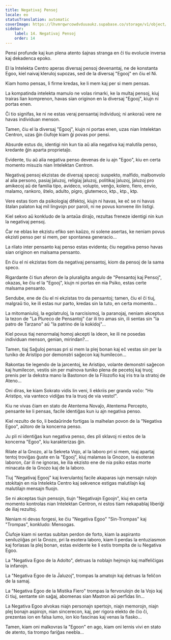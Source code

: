 ```yaml
---
title: Negativaj Pensoj
locale: eo
statusTranslation: automatic
coverImage: https://lhvmrqwrcowdvduuaukz.supabase.co/storage/v1/object/public/strapi-uploads/small_cover-tratado-de-psicologia-revolucionaria.webp-5e15e1cec4e0ebebcde5d7fc7565d8fd.webp
sidebar:
    label: 14. Negativaj Pensoj
    order: 14
---
```

Pensi profunde kaj kun plena atento ŝajnas stranga en ĉi tiu evolucie inversa kaj dekadenca epoko.

El la Intelekta Centro aperas diversaj pensoj devenantaj, ne de konstanta Egoo, kiel naivaj kleruloj supozas, sed de la diversaj "Egooj" en ĉiu el Ni.

Kiam homo pensas, li firme kredas, ke li mem kaj per si mem pensas.

La kompatinda intelekta mamulo ne volas rimarki, ke la multaj pensoj, kiuj trairas lian komprenon, havas sian originon en la diversaj "Egooj", kiujn ni portas enen.

Ĉi tio signifas, ke ni ne estas veraj pensantaj individuoj; ni ankoraŭ vere ne havas individuan menson.

Tamen, ĉiu el la diversaj "Egooj", kiujn ni portas enen, uzas nian Intelektan Centron, uzas ĝin ĉiufoje kiam ĝi povas por pensi.

Absurde estus do, identigi nin kun tia aŭ alia negativa kaj malutila penso, kredante ĝin aparta proprietaĵo.

Evidente, tiu aŭ alia negativa penso devenas de iu ajn "Egoo", kiu en certa momento misuzis nian Intelektan Centron.

Negativaj pensoj ekzistas de diversaj specoj: suspekto, malfido, malbonvolo al alia persono, pasiaj ĵaluzoj, religiaj ĵaluzoj, politikaj ĵaluzoj, ĵaluzoj pro amikecoj aŭ de familia tipo, avideco, volupto, venĝo, kolero, fiero, envio, malamo, rankoro, ŝtelo, adulto, pigro, glutemeco, ktp., ktp., ktp.

Vere estas tiom da psikologiaj difektoj, kiujn ni havas, ke eĉ se ni havus ŝtalan palaton kaj mil lingvojn por paroli, ni ne povus konvene ilin listigi.

Kiel sekvo aŭ konkludo de la antaŭa diraĵo, rezultas freneze identigi nin kun la negativaj pensoj.

Ĉar ne eblas ke ekzistu efiko sen kaŭzo, ni solene asertas, ke neniam povus ekzisti penso per si mem, per spontanea generacio...

La rilato inter pensanto kaj penso estas evidenta; ĉiu negativa penso havas sian originon en malsama pensanto.

En ĉiu el ni ekzistas tiom da negativaj pensantoj, kiom da pensoj de la sama speco.

Rigardante ĉi tiun aferon de la pluraligita angulo de "Pensantoj kaj Pensoj", okazas, ke ĉiu el la "Egooj", kiujn ni portas en nia Psiko, estas certe malsama pensanto.

Sendube, ene de ĉiu el ni ekzistas tro da pensantoj; tamen, ĉiu el ĉi tiuj, malgraŭ tio, ke ili estas nur parto, kredas sin la tuto, en certa momento...

La mitomaniuloj, la egolatruloj, la narcisismoj, la paranojaj, neniam akceptus la tezon de "La Plureco de Pensantoj" ĉar ili tro amas sin, ili sentas sin "la patro de Tarzano" aŭ "la patrino de la kokidoj"...

Kiel povus tiaj nenormalaj homoj akcepti la ideon, ke ili ne posedas individuan menson, genian, mirindan?...

Tamen, tiaj Saĝuloj pensas pri si mem la plej bonan kaj eĉ vestas sin per la tuniko de Aristipo por demonstri saĝecon kaj humilecon...

Rakontas tie legendo de la jarcentoj, ke Aristipo, volante demonstri saĝecon kaj humilecon, vestis sin per malnova tuniko plena de pecetoj kaj truoj; prenis per la dekstra mano la Bastonon de la Filozofio kaj iris tra la stratoj de Ateno...

Oni diras, ke kiam Sokrato vidis lin veni, li ekkriis per granda voĉo: "Ho Aristipo, via vanteco vidiĝas tra la truoj de via vesto!".

Kiu ne vivas ĉiam en stato de Atentema Novaĵo, Atentema Percepto, pensante ke li pensas, facile identiĝas kun iu ajn negativa penso.

Kiel rezulto de tio, li bedaŭrinde fortigas la malhelan povon de la "Negativa Egoo", aŭtoro de la koncerna penso.

Ju pli ni identiĝas kun negativa penso, des pli sklavoj ni estos de la koncerna "Egoo", kiu karakterizas ĝin.

Rilate al la Gnozo, al la Sekreta Vojo, al la laboro pri si mem, niaj apartaj tentoj troviĝas ĝuste en la "Egooj", kiuj malamas la Gnozon, la esoteran laboron, ĉar ili ne ignoras, ke ilia ekzisto ene de nia psiko estas morte minacata de la Gnozo kaj de la laboro.

Tiuj "Negativaj Egooj" kaj kverulantoj facile akaparas iujn mensajn rulojn stokitajn en nia Intelekta Centro kaj sekvence estigas malutilajn kaj malutilajn mensajn fluojn.

Se ni akceptas tiujn pensojn, tiujn "Negativajn Egoojn", kiuj en certa momento kontrolas nian Intelektan Centron, ni estos tiam nekapablaj liberiĝi de iliaj rezultoj.

Neniam ni devas forgesi, ke ĉiu "Negativa Egoo" "Sin-Trompas" kaj "Trompas", konkludo: Mensogas.

Ĉiufoje kiam ni sentas subitan perdon de forto, kiam la aspiranto seniluziiĝas pri la Gnozo, pri la esotera laboro, kiam li perdas la entuziasmon kaj forlasas la plej bonan, estas evidente ke li estis trompita de iu Negativa Egoo.

La "Negativa Egoo de la Adolto", detruas la noblajn hejmojn kaj malfeliĉigas la infanojn.

La "Negativa Egoo de la Ĵaluzoj", trompas la amatojn kaj detruas la feliĉon de la samaj.

La "Negativa Egoo de la Mistika Fiero" trompas la fervorulojn de la Vojo kaj ĉi tiuj, sentante sin saĝaj, abomenas sian Mastron aŭ perfidas lin...

La Negativa Egoo alvokas niajn personajn spertojn, niajn memorojn, niajn plej bonajn aspirojn, nian sincerecon, kaj, per rigora elekto de ĉio ĉi, prezentas ion en falsa lumo, ion kio fascinas kaj venas la fiasko...

Tamen, kiam oni malkovras la "Egoon" en ago, kiam oni lernis vivi en stato de atento, tia trompo fariĝas neebla...

